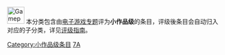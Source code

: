 [[Image:Gamepad.svg|40px]] 本分类包含由[[Wikipedia:电子游戏专题|电子游戏专题]]评为<span style="background-color: {{class/colour|Stub}};">'''小作品级'''</span>的条目，评级後条目会自动归入对应的子分类，详见[[Wikipedia:电子游戏专题/评级|评级指南]]。

{{Cat class|topic=电子游戏}}

[[Category:小作品级条目|Category:小作品级条目]]
[[Category:各等级电子游戏条目|7A]]